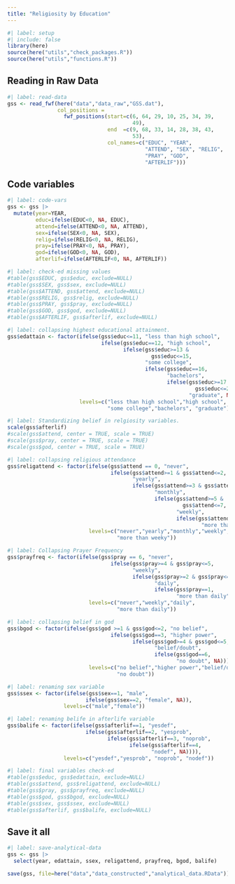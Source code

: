 ```yaml
---
title: "Religiosity by Education"
---
```


```r
#| label: setup
#| include: false
library(here)
source(here("utils","check_packages.R"))
source(here("utils","functions.R"))
```

## Reading in Raw Data

```r
#| label: read-data
gss <- read_fwf(here("data","data_raw","GSS.dat"), 
                col_positions = 
                  fwf_positions(start=c(6, 64, 29, 10, 25, 34, 39,
                                        49),
                                end  =c(9, 68, 33, 14, 28, 38, 43,
                                        53),
                                col_names=c("EDUC", "YEAR",
                                            "ATTEND", "SEX", "RELIG",
                                            "PRAY", "GOD",
                                            "AFTERLIF")))


```

## Code variables

```r
#| label: code-vars
gss <- gss |>
  mutate(year=YEAR,
         educ=ifelse(EDUC<0, NA, EDUC),
         attend=ifelse(ATTEND<0, NA, ATTEND),
         sex=ifelse(SEX<0, NA, SEX),
         relig=ifelse(RELIG<0, NA, RELIG),
         pray=ifelse(PRAY<0, NA, PRAY),
         god=ifelse(GOD<0, NA, GOD),
         afterlif=ifelse(AFTERLIF<0, NA, AFTERLIF))

```

```r
#| label: check-ed missing values
#table(gss$EDUC, gss$educ, exclude=NULL)
#table(gss$SEX, gss$sex, exclude=NULL)
#table(gss$ATTEND, gss$attend, exclude=NULL)
#table(gss$RELIG, gss$relig, exclude=NULL)
#table(gss$PRAY, gss$pray, exclude=NULL)
#table(gss$GOD, gss$god, exclude=NULL)
#table(gss$AFTERLIF, gss$afterlif, exclude=NULL)
```

```r
#| label: collapsing highest educational attainment.
gss$edattain <- factor(ifelse(gss$educ<=11, "less than high school",
                              ifelse(gss$educ==12, "high school",
                                     ifelse(gss$educ>=13 & 
                                              gss$educ<=15,
                                            "some college",
                                            ifelse(gss$educ==16,
                                                   "bachelors",
                                                   ifelse(gss$educ>=17 & 
                                                            gss$educ<=20,
                                                          "graduate", NA))))),
                       levels=c("less than high school","high school",
                                "some college","bachelors", "graduate"))
```

```r
#| label: Standardizing belief in relgiosity variables.
scale(gss$afterlif)
#scale(gss$attend, center = TRUE, scale = TRUE)
#scale(gss$pray, center = TRUE, scale = TRUE)
#scale(gss$god, center = TRUE, scale = TRUE)
```


```r
#| label: collapsing religious attendance
gss$religattend <- factor(ifelse(gss$attend == 0, "never",
                                 ifelse(gss$attend>=1 & gss$attend<=2,
                                        "yearly",
                                        ifelse(gss$attend>=3 & gss$attend<=4,
                                               "monthly",
                                               ifelse(gss$attend>=5 &
                                                        gss$attend<=7,
                                                      "weekly",
                                                      ifelse(gss$attend==8,
                                                              "more than weeky", NA))))),
                          levels=c("never","yearly","monthly","weekly",
                                   "more than weeky"))
```

```r
#| label: Collapsing Prayer Frequency
gss$prayfreq <- factor(ifelse(gss$pray == 6, "never",
                                 ifelse(gss$pray>=4 & gss$pray<=5,
                                        "weekly",
                                        ifelse(gss$pray>=2 & gss$pray<=3,
                                               "daily",
                                               ifelse(gss$pray==1,
                                                      "more than daily", NA)))),
                          levels=c("never","weekly","daily",
                                   "more than daily"))
```

```r
#| label: collapsing belief in god
gss$bgod <- factor(ifelse(gss$god >=1 & gss$god<=2, "no belief",
                                 ifelse(gss$god==3, "higher power",
                                        ifelse(gss$god>=4 & gss$god<=5,
                                               "belief/doubt",
                                               ifelse(gss$god==6,
                                                      "no doubt", NA)))),
                          levels=c("no belief","higher power","belief/doubt",
                                   "no doubt"))
```

```r
#| label: renaming sex variable
gss$ssex <- factor(ifelse(gss$sex==1, "male",
                         ifelse(gss$sex==2, "female", NA)),
                  levels=c("male","female")) 
```

```r
#| label: renaming belife in afterlife variable
gss$balife <- factor(ifelse(gss$afterlif==1, "yesdef",
                         ifelse(gss$afterlif==2, "yesprob",
                                ifelse(gss$afterlif==3, "noprob", 
                                       ifelse(gss$afterlif==4,
                                              "nodef", NA)))),
                  levels=c("yesdef","yesprob", "noprob", "nodef")) 
```

```r
#| label: final variables check-ed
#table(gss$educ, gss$edattain, exclude=NULL)
#table(gss$attend, gss$religattend, exclude=NULL)
#table(gss$pray, gss$prayfreq, exclude=NULL)
#table(gss$god, gss$bgod, exclude=NULL)
#table(gss$sex, gss$ssex, exclude=NULL)
#table(gss$afterlif, gss$balife, exclude=NULL)
```

## Save it all

```r
#| label: save-analytical-data
gss <- gss |>
  select(year, edattain, ssex, religattend, prayfreq, bgod, balife)

save(gss, file=here("data","data_constructed","analytical_data.RData"))
```